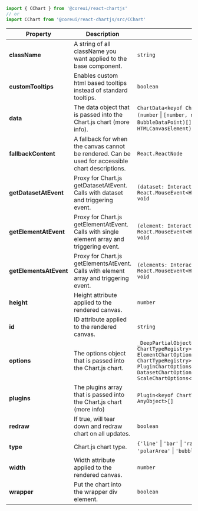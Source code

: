 
```jsx
import { CChart } from '@coreui/react-chartjs'
// or
import CChart from '@coreui/react-chartjs/src/CChart'
```

| Property | Description | Type | Default |
| --- | --- | --- | --- |
| **className** | A string of all className you want applied to the base component. | `string` | - |
| **customTooltips** | Enables custom html based tooltips instead of standard tooltips. | `boolean` | true |
| **data** | The data object that is passed into the Chart.js chart (more info). | `ChartData<keyof ChartTypeRegistry, (number` \| `[number, number]` \| `Point` \| `BubbleDataPoint)[], unknown>` \| `((canvas: HTMLCanvasElement) => ChartData<...>)` | - |
| **fallbackContent** | A fallback for when the canvas cannot be rendered. Can be used for accessible chart descriptions. | `React.ReactNode` | - |
| **getDatasetAtEvent** | Proxy for Chart.js getDatasetAtEvent. Calls with dataset and triggering event. | `(dataset: InteractionItem[], event: React.MouseEvent<HTMLCanvasElement>) => void` | - |
| **getElementAtEvent** | Proxy for Chart.js getElementAtEvent. Calls with single element array and triggering event. | `(element: InteractionItem[], event: React.MouseEvent<HTMLCanvasElement>) => void` | - |
| **getElementsAtEvent** | Proxy for Chart.js getElementsAtEvent. Calls with element array and triggering event. | `(elements: InteractionItem[], event: React.MouseEvent<HTMLCanvasElement>) => void` | - |
| **height** | Height attribute applied to the rendered canvas. | `number` | 150 |
| **id** | ID attribute applied to the rendered canvas. | `string` | - |
| **options** | The options object that is passed into the Chart.js chart. | `_DeepPartialObject<CoreChartOptions<keyof ChartTypeRegistry> & ElementChartOptions<keyof ChartTypeRegistry> & PluginChartOptions<...> & DatasetChartOptions<...> & ScaleChartOptions<...>>` | - |
| **plugins** | The plugins array that is passed into the Chart.js chart (more info) | `Plugin<keyof ChartTypeRegistry, AnyObject>[]` | [] |
| **redraw** | If true, will tear down and redraw chart on all updates. | `boolean` | false |
| **type** | Chart.js chart type. | `{'line'` \| `'bar'` \| `'radar'` \| `'doughnut'` \| `'polarArea'` \| `'bubble'` \| `'pie'` \| `'scatter'}` | bar |
| **width** | Width attribute applied to the rendered canvas. | `number` | 300 |
| **wrapper** | Put the chart into the wrapper div element. | `boolean` | true |
